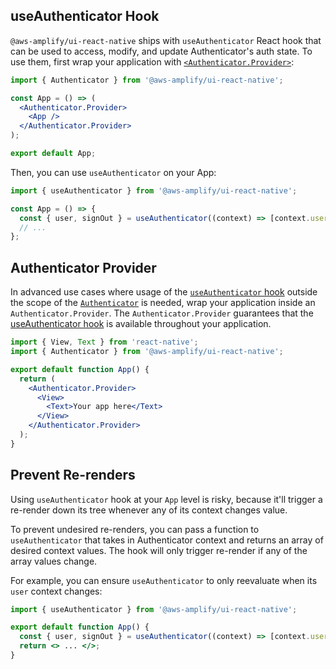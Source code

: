 
## useAuthenticator Hook

`@aws-amplify/ui-react-native` ships with `useAuthenticator` React hook that can be used to access, modify, and update Authenticator's auth state. To use them, first wrap your application with [`<Authenticator.Provider>`](#authenticator-provider):

```jsx
import { Authenticator } from '@aws-amplify/ui-react-native';

const App = () => (
  <Authenticator.Provider>
    <App />
  </Authenticator.Provider>
);

export default App;
```

Then, you can use `useAuthenticator` on your App:

```jsx
import { useAuthenticator } from '@aws-amplify/ui-react-native';

const App = () => {
  const { user, signOut } = useAuthenticator((context) => [context.user]);
  // ...
};
```

## Authenticator Provider

In advanced use cases where usage of the [`useAuthenticator` hook](headless#useauthenticator-hook) outside the scope of the [`Authenticator`](../authenticator) is needed, wrap your application inside an `Authenticator.Provider`. The `Authenticator.Provider` guarantees that the [useAuthenticator hook](headless#useauthenticator-hook) is available throughout your application.

```jsx
import { View, Text } from 'react-native';
import { Authenticator } from '@aws-amplify/ui-react-native';

export default function App() {
  return (
    <Authenticator.Provider>
      <View>
        <Text>Your app here</Text>
      </View>
    </Authenticator.Provider>
  );
}
```

## Prevent Re-renders

Using `useAuthenticator` hook at your `App` level is risky, because it'll trigger a re-render down its tree whenever any of its context changes value.

To prevent undesired re-renders, you can pass a function to `useAuthenticator` that takes in Authenticator context and returns an array of desired context values. The hook will only trigger re-render if any of the array values change.

For example, you can ensure `useAuthenticator` to only reevaluate when its `user` context changes:

```jsx
import { useAuthenticator } from '@aws-amplify/ui-react-native';

export default function App() {
  const { user, signOut } = useAuthenticator((context) => [context.user]);
  return <> ... </>;
}
```
